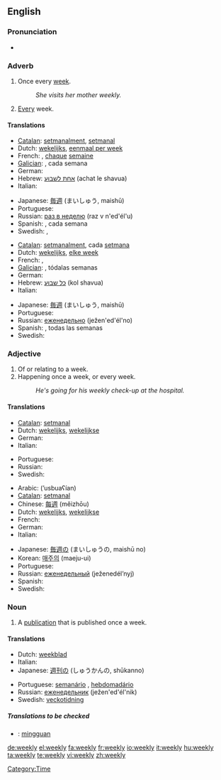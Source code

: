 ==English==

===Pronunciation===
*{{audio|en-us-weekly.ogg|Audio (US)}}

===Adverb===
{{en-adv|-}}

# Once every [[week]].
#:''She visits her mother weekly.''
# [[Every]] week.

====Translations====

{{trans-top|once every week}}
*[[Catalan]]: [[setmanalment]], [[setmanal]]
*Dutch: [[wekelijks]], [[eenmaal per week]]
* French: {{t+|fr|hebdomadairement}}, [[chaque]] [[semaine]]
*[[Galician]]: {{t-|gl|semanalmente|xs=Galician}}, cada semana
* German: {{t-|de|wöchentlich}}
*Hebrew: [[אחת לשבוע]] (achat le shavua)
* Italian: {{t+|it|settimanalmente}}
{{trans-mid}}
*Japanese: [[毎週]] (まいしゅう, maishū)
*Portuguese: {{t-|pt|semanalmente}}
*Russian: [[раз в неделю]] (raz v n'ed'él'u)
*Spanish: {{t-|es|semanalmente}}, cada semana
* Swedish: {{t-|sv|en gång per vecka}}, {{t-|sv|en gång i veckan}}

{{trans-bottom}}

{{trans-top|every week}}
*[[Catalan]]: [[setmanalment]], cada [[setmana]]
*Dutch: [[wekelijks]], [[elke week]]
* French: {{t+|fr|hebdomadairement}}, {{t|fr|une fois par semaine}}
*[[Galician]]: {{t-|gl|semanalmente|xs=Galician}}, tódalas semanas
* German: {{t-|de|wöchentlich}}
*Hebrew: [[כל שבוע]]  (kol shavua)
* Italian: {{t+|it|settimanalmente}}
{{trans-mid}}
*Japanese: [[毎週]] (まいしゅう, maishū)
*Portuguese: {{t-|pt|semanalmente}}
*Russian: [[еженедельно]] (ježen'ed'él'no)
*Spanish: {{t-|es|semanalmente}}, todas las semanas
* Swedish: {{t-|sv|varje vecka}}
{{trans-bottom}}

===Adjective===
{{en-adj|-}}

# Of or relating to a week.
# Happening once a week, or every week.
#:''He's going for his weekly check-up at the hospital.''

====Translations====

{{trans-top|of or relating to a week}}
*[[Catalan]]: [[setmanal]]
*Dutch: [[wekelijks]], [[wekelijkse]]
* German: {{t-|de|wöchentlich}}
* Italian: {{t+|it|settimanale}}
{{trans-mid}}
* Portuguese: {{t-|pt|semanal}}
* Russian: {{t-|ru|недельный|tr=n'ed'él'nyj|sc=Cyrl}}
* Swedish: {{t-|sv|vecko-}}
{{trans-bottom}}

{{trans-top|happening once a week or every week}}
*Arabic: {{ARchar|[[اسبوعيا|أسبوعيًا]]}} (’usbuaʕían)
*[[Catalan]]: [[setmanal]]
*Chinese: [[每週]] (měizhōu)
*Dutch: [[wekelijks]], [[wekelijkse]]
* French: {{t+|fr|hebdomadaire}}
* German: {{t-|de|wöchentlich}}
* Italian: {{t+|it|settimanale}}
{{trans-mid}}
*Japanese: [[毎週]]の (まいしゅうの, maishū no)
*Korean: [[매주|매주의]] (maeju-ui)
* Portuguese: {{t-|pt|semanal}}
*Russian: [[еженедельный]] (ježenedél’nyj)
* Spanish: {{t-|es|semanal}}
* Swedish: {{t-|sv|vecko-}}
{{trans-bottom}}

===Noun===
{{en-noun|weekl|ies}}

# A [[publication]] that is published once a week.

====Translations====
{{top}}
*Dutch: [[weekblad]] {{n}}
* Italian: {{t+|it|settimanale|m}}
*Japanese: [[週刊の]] (しゅうかんの, shūkanno)
{{mid}}
*Portuguese: [[semanário]] {{m}}, [[hebdomadário]] {{m}}
*Russian: [[еженедельник]] (ježen'ed'él'nik) {{m}}
*Swedish: [[veckotidning]] {{c}}
{{bottom}}

=====Translations to be checked=====
<!--Remove this section once all of the translations below have been moved into the tables above.-->
{{checktrans}}
*{{ttbc|Indonesian}}: [[minggu|mingguan]]

[[Category:Time]]

[[de:weekly]]
[[el:weekly]]
[[fa:weekly]]
[[fr:weekly]]
[[io:weekly]]
[[it:weekly]]
[[hu:weekly]]
[[ta:weekly]]
[[te:weekly]]
[[vi:weekly]]
[[zh:weekly]]